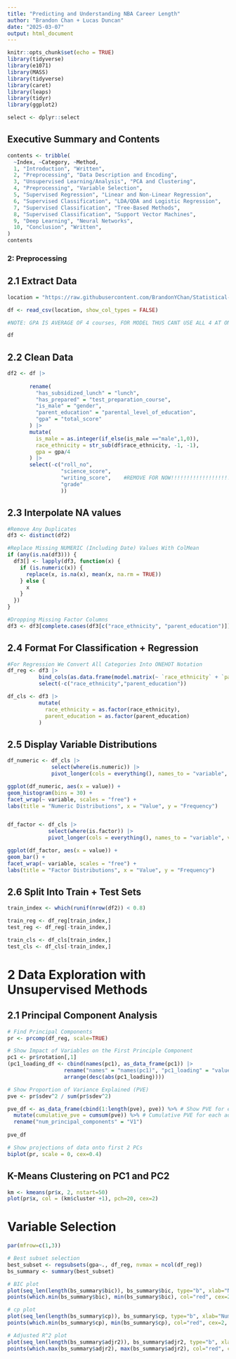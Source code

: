 ---
title: "Predicting and Understanding NBA Career Length"
author: "Brandon Chan + Lucas Duncan"
date: "2025-03-07"
output: html_document
---

```{r setup, include=FALSE}
knitr::opts_chunk$set(echo = TRUE)
library(tidyverse)
library(e1071)
library(MASS)
library(tidyverse)
library(caret)
library(leaps)
library(tidyr)
library(ggplot2)

select <- dplyr::select
```

## Executive Summary and Contents

```{r}
contents <- tribble(
  ~Index, ~Category, ~Method,
  1, "Introduction", "Written",
  2, "Preprocessing", "Data Description and Encoding",
  3, "Unsupervised Learning/Analysis", "PCA and Clustering",
  4, "Preprocessing", "Variable Selection",
  5, "Supervised Regression", "Linear and Non-Linear Regression",
  6, "Supervised Classification", "LDA/QDA and Logistic Regression",
  7, "Supervised Classification", "Tree-Based Methods",
  8, "Supervised Classification", "Support Vector Machines",
  9, "Deep Learning", "Neural Networks",
  10, "Conclusion", "Written", 
)
contents

```


### 2: Preprocessing

## 2.1 Extract Data
```{r, warning=FALSE}

location = "https://raw.githubusercontent.com/BrandonYChan/Statistical-Learning/main/Student_performance_10k.csv"

df <- read_csv(location, show_col_types = FALSE) 

#NOTE: GPA IS AVERAGE OF 4 courses, FOR MODEL THUS CANT USE ALL 4 AT ONCE

df
```

## 2.2 Clean Data
```{r}

df2 <- df |>
  
       rename(
         "has_subsidized_lunch" = "lunch",
         "has_prepared" = "test_preparation_course",
         "is_male" = "gender",
         "parent_education" = "parental_level_of_education",
         "gpa" = "total_score"
       ) |> 
       mutate(
         is_male = as.integer(if_else(is_male =="male",1,0)),
         race_ethnicity = str_sub(df$race_ethnicity, -1, -1),
         gpa = gpa/4
       ) |>
       select(-c("roll_no",
                 "science_score",
                 "writing_score",    #REMOVE FOR NOW!!!!!!!!!!!!!!!!!!!!!!!!!,
                 "grade"
                 ))
```


## 2.3 Interpolate NA values
```{r}

#Remove Any Duplicates
df3 <- distinct(df2)

#Replace Missing NUMERIC (Including Date) Values With ColMean
if (any(is.na(df3))) {
  df3[] <- lapply(df3, function(x) {
    if (is.numeric(x)) {
      replace(x, is.na(x), mean(x, na.rm = TRUE))
    } else {
      x
    }
  })
}

#Dropping Missing Factor Columns
df3 <- df3[complete.cases(df3[c("race_ethnicity", "parent_education")]), ]
```

## 2.4 Format For Classification + Regression
```{r}

#For Regression We Convert All Categories Into ONEHOT Notation
df_reg <- df3 |> 
          bind_cols(as.data.frame(model.matrix(~ `race_ethnicity` + `parent_education` - 1, data = df3))) |>
          select(-c("race_ethnicity","parent_education"))

df_cls <- df3 |> 
          mutate(
            race_ethnicity = as.factor(race_ethnicity),
            parent_education = as.factor(parent_education)
          )
```


## 2.5 Display Variable Distributions
```{r}

df_numeric <- df_cls |>
              select(where(is.numeric)) |>
              pivot_longer(cols = everything(), names_to = "variable", values_to = "value")

ggplot(df_numeric, aes(x = value)) +
geom_histogram(bins = 30) +  
facet_wrap(~ variable, scales = "free") +
labs(title = "Numeric Distributions", x = "Value", y = "Frequency") 


df_factor <- df_cls |>
             select(where(is.factor)) |>
             pivot_longer(cols = everything(), names_to = "variable", values_to = "value") 

ggplot(df_factor, aes(x = value)) +
geom_bar() +  
facet_wrap(~ variable, scales = "free") +  
labs(title = "Factor Distributions", x = "Value", y = "Frequency")

```
## 2.6 Split Into Train + Test Sets
```{r}

train_index <- which(runif(nrow(df2)) < 0.8)

train_reg <- df_reg[train_index,]
test_reg <- df_reg[-train_index,]

train_cls <- df_cls[train_index,]
test_cls <- df_cls[-train_index,]


```






# 2 Data Exploration with Unsupervised Methods 


## 2.1 Principal Component Analysis

```{r}

# Find Principal Components
pr <- prcomp(df_reg, scale=TRUE)

# Show Impact of Variables on the First Principle Component
pc1 <- pr$rotation[,1]
(pc1_loading_df <- cbind(names(pc1), as_data_frame(pc1)) |>
                  rename("names" = "names(pc1)", "pc1_loading" = "value") |> 
                  arrange(desc(abs(pc1_loading))))

```


```{r}
# Show Proportion of Variance Explained (PVE)
pve <- pr$sdev^2 / sum(pr$sdev^2)   

pve_df <- as_data_frame(cbind(1:length(pve), pve)) %>% # Show PVE for each number of principal components
  mutate(cumulative_pve = cumsum(pve)) %>% # Cumulative PVE for each additional PC 
  rename("num_principal_components" = "V1")
  
pve_df
```


```{r}
# Show projections of data onto first 2 PCs
biplot(pr, scale = 0, cex=0.4)
```

## K-Means Clustering on PC1 and PC2

```{r}
km <- kmeans(pr$x, 2, nstart=50)
plot(pr$x, col = (km$cluster +1), pch=20, cex=2)
```

# Variable Selection
```{r}
par(mfrow=c(1,3))

# Best subset selection
best_subset <- regsubsets(gpa~., df_reg, nvmax = ncol(df_reg))
bs_summary <- summary(best_subset) 

# BIC plot
plot(seq_len(length(bs_summary$bic)), bs_summary$bic, type="b", xlab="Number of predictors", ylab="Score")
points(which.min(bs_summary$bic), min(bs_summary$bic), col="red", cex=2, pch=20) 

# cp plot
plot(seq_len(length(bs_summary$cp)), bs_summary$cp, type="b", xlab="Number of predictors", ylab="Score")
points(which.min(bs_summary$cp), min(bs_summary$cp), col="red", cex=2, pch=20) 

# Adjusted R^2 plot
plot(seq_len(length(bs_summary$adjr2)), bs_summary$adjr2, type="b", xlab="Number of predictors", ylab="Score")
points(which.max(bs_summary$adjr2), max(bs_summary$adjr2), col="red", cex=2, pch=20)



```

















